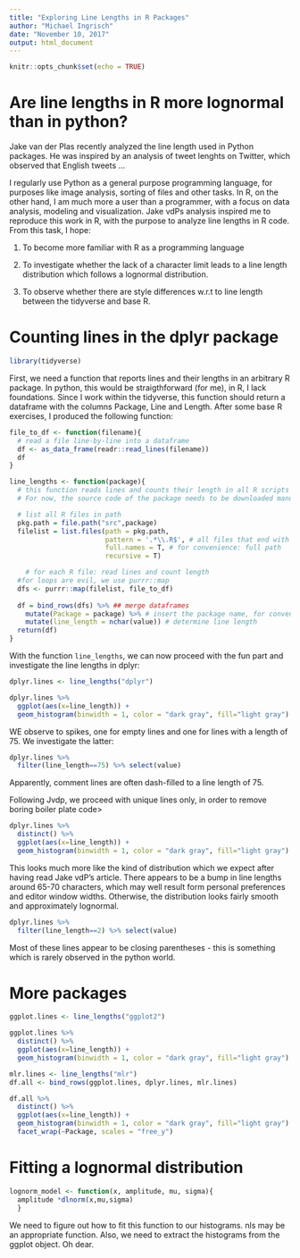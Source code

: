 ```yaml
---
title: "Exploring Line Lengths in R Packages"
author: "Michael Ingrisch"
date: "November 10, 2017"
output: html_document
---
```


```r
knitr::opts_chunk$set(echo = TRUE)
```

# Are line lengths in R more lognormal than in python?

Jake van der Plas recently analyzed the line length used in Python packages. He was inspired by an analysis of tweet lenghts on Twitter, which observed that English tweets ...

I regularly use Python as a general purpose programming language, for purposes like image analysis, sorting of files and other tasks. In R, on the other hand, I am much more a user than a programmer, with a focus on data analysis, modeling and visualization. Jake vdPs analysis inspired me to reproduce this work in R, with the purpose to analyze line lengths in R code. From this task, I hope:

1. To become more familiar with R as a programming language 

2. To investigate whether the lack of a character limit leads to a line length distribution which follows a lognormal distribution.


3. To observe whether there are style differences w.r.t to line length between the tidyverse and base R.


# Counting lines in the dplyr package

```r
library(tidyverse)
```

First, we need a function that reports lines and their lengths in an arbitrary R package. In python, this would be straigthforward (for me), in R, I lack foundations. Since I work within the tidyverse, this function should return a dataframe with the columns Package, Line and Length. After some base R exercises, I produced the following function:

```r

file_to_df <- function(filename){
  # read a file line-by-line into a dataframe
  df <- as_data_frame(readr::read_lines(filename))
  df
}

line_lengths <- function(package){
  # this function reads lines and counts their length in all R scripts in a given directory
  # For now, the source code of the package needs to be downloaded manually

  # list all R files in path
  pkg.path = file.path("src",package)
  filelist = list.files(path = pkg.path, 
                        pattern = '.*\\.R$', # all files that end with .R
                        full.names = T, # for convenience: full path
                        recursive = T)

    # for each R file: read lines and count length
  #for loops are evil, we use purrr::map
  dfs <- purrr::map(filelist, file_to_df)  
  
  df = bind_rows(dfs) %>% ## merge dataframes
    mutate(Package = package) %>% # insert the package name, for convenience
    mutate(line_length = nchar(value)) # determine line length
  return(df)
}
```



With the function ``` line_lengths```, we can now proceed with the fun part and investigate the line lengths in dplyr:
```r

dplyr.lines <- line_lengths("dplyr") 

dplyr.lines %>% 
  ggplot(aes(x=line_length)) + 
  geom_histogram(binwidth = 1, color = "dark gray", fill="light gray")
```



WE observe to spikes, one for empty lines and one for lines with a length of 75. We investigate the latter:
```r
dplyr.lines %>% 
  filter(line_length==75) %>% select(value)
```
Apparently, comment lines are often dash-filled to a line length of 75.

Following Jvdp, we proceed with unique lines only, in order to remove boring boiler plate code>

```r
dplyr.lines %>% 
  distinct() %>% 
  ggplot(aes(x=line_length)) + 
  geom_histogram(binwidth = 1, color = "dark gray", fill="light gray")
```

This looks much more like the kind of distribution which we expect after having read Jake vdP's article. There appears to be a bump in line lengths around 65-70 characters, which may well result form personal preferences and editor window widths. Otherwise, the distribution looks fairly smooth and approximately lognormal.


```r
dplyr.lines %>% 
  filter(line_length==2) %>% select(value)
```
Most of these lines appear to be closing parentheses - this is something which is rarely observed in the python world.


# More packages
```r

ggplot.lines <- line_lengths("ggplot2") 

ggplot.lines %>% 
  distinct() %>% 
  ggplot(aes(x=line_length)) + 
  geom_histogram(binwidth = 1, color = "dark gray", fill="light gray")
```

```r

mlr.lines <- line_lengths("mlr")
df.all <- bind_rows(ggplot.lines, dplyr.lines, mlr.lines)

df.all %>% 
  distinct() %>% 
  ggplot(aes(x=line_length)) +  
  geom_histogram(binwidth = 1, color = "dark gray", fill="light gray") +
  facet_wrap(~Package, scales = "free_y")
```

# Fitting a lognormal distribution
 
```r
lognorm_model <- function(x, amplitude, mu, sigma){
  amplitude *dlnorm(x,mu,sigma)
  }
```
 
We need to figure out how to fit this function to our histograms. nls may be an appropriate function. Also, we need to extract the histograms from the ggplot object. Oh dear.



 
